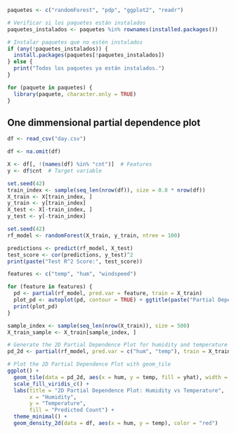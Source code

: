 
```r
paquetes <- c("randomForest", "pdp", "ggplot2", "readr")

# Verificar si los paquetes están instalados
paquetes_instalados <- paquetes %in% rownames(installed.packages())

# Instalar paquetes que no estén instalados
if (any(!paquetes_instalados)) {
  install.packages(paquetes[!paquetes_instalados])
} else {
  print("Todos los paquetes ya están instalados.")
}

for (paquete in paquetes) {
  library(paquete, character.only = TRUE)
}
```



## One dimmensional partial dependence plot
```r
df <- read_csv("day.csv")

df <- na.omit(df)

X <- df[, !(names(df) %in% "cnt")]  # Features
y <- df$cnt  # Target variable

set.seed(42)
train_index <- sample(seq_len(nrow(df)), size = 0.8 * nrow(df))
X_train <- X[train_index, ]
y_train <- y[train_index]
X_test <- X[-train_index, ]
y_test <- y[-train_index]

set.seed(42)
rf_model <- randomForest(X_train, y_train, ntree = 100)

predictions <- predict(rf_model, X_test)
test_score <- cor(predictions, y_test)^2
print(paste("Test R^2 Score:", test_score))

features <- c("temp", "hum", "windspeed")

for (feature in features) {
  pd <- partial(rf_model, pred.var = feature, train = X_train)
  plot_pd <- autoplot(pd, contour = TRUE) + ggtitle(paste("Partial Dependence of", feature))
  print(plot_pd)
}
```



```r
sample_index <- sample(seq_len(nrow(X_train)), size = 500)
X_train_sample <- X_train[sample_index, ]

# Generate the 2D Partial Dependence Plot for humidity and temperature
pd_2d <- partial(rf_model, pred.var = c("hum", "temp"), train = X_train_sample, grid.resolution = 50)

# Plot the 2D Partial Dependence Plot with geom_tile
ggplot() +
  geom_tile(data = pd_2d, aes(x = hum, y = temp, fill = yhat), width = 0.02, height = 0.02) +
  scale_fill_viridis_c() +
  labs(title = "2D Partial Dependence Plot: Humidity vs Temperature",
       x = "Humidity",
       y = "Temperature",
       fill = "Predicted Count") +
  theme_minimal() +
  geom_density_2d(data = df, aes(x = hum, y = temp), color = "red")
```
